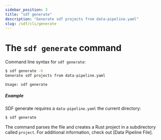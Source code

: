 ```yaml
---
sidebar_position: 3
title: "sdf generate"
description: "Generate sdf projects from data-pipeline.yaml"
slug: /sdf/cli/generate
---
```


# The `sdf generate` command

Command line syntax for `sdf generate`:

```bash
$ sdf generate -h
Generate sdf projects from data-pipeline.yaml

Usage: sdf generate
```

##### Example

SDF generate requires a `data-pipeline.yaml` the current directory:


```bash copy="fl"
$ sdf generate
```

The command parses the file and creates a Rust project in a subdirectory called `project`. For additional information, check out [Data Pipeline File].
